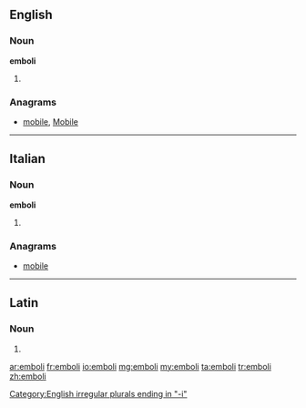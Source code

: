 ==English==

===Noun===
'''emboli'''

# {{plural of|[[embolus]]}}

===Anagrams===
* [[mobile#English|mobile]], [[Mobile#English|Mobile]]

[[Category:English irregular plurals ending in "-i"]]

----

==Italian==

===Noun===
'''emboli''' {{m}}

# {{plural of|[[embolo]]|lang=it}}

===Anagrams===
* [[mobile#Italian|mobile]]

----

==Latin==

===Noun===
{{la-noun-form|embolī}}

# {{inflection of|embolum|embolum|gen|s|lang=la}}


[[ar:emboli]]
[[fr:emboli]]
[[io:emboli]]
[[mg:emboli]]
[[my:emboli]]
[[ta:emboli]]
[[tr:emboli]]
[[zh:emboli]]